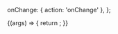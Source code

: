 
<Meta title="Components/RadioButtonWithLabel" />

  onChange: { action: 'onChange' },
};

<Canvas>
  <Story
    name="Default"
    args={{
      id: '123',
      name: 'my-checkbox',
      disabled: false,
      label: 'Click me',
    }}
    argTypes={commonArgTypes}
  >
    {(args) => {
      return <RadioButtonWithLabel {...args} />;
    }}
  </Story>
</Canvas>

<ArgsTable story="Default" />
